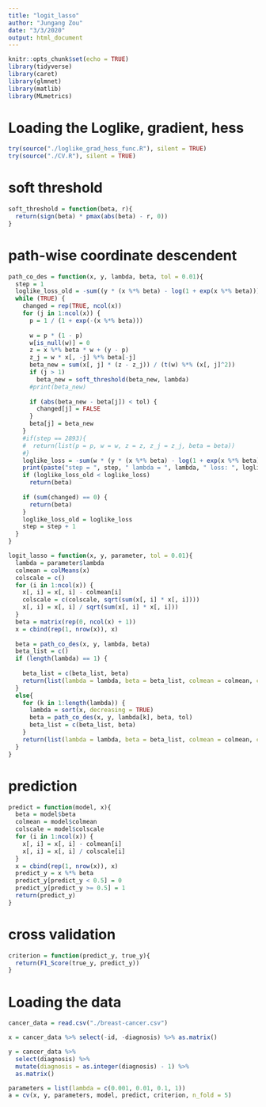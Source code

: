 ```yaml
---
title: "logit_lasso"
author: "Jungang Zou"
date: "3/3/2020"
output: html_document
---
```


```r
knitr::opts_chunk$set(echo = TRUE)
library(tidyverse)
library(caret)
library(glmnet)
library(matlib)
library(MLmetrics)
```

# Loading the Loglike, gradient, hess
```r
try(source("./loglike_grad_hess_func.R"), silent = TRUE)
try(source("./CV.R"), silent = TRUE)
```

# soft threshold

```r
soft_threshold = function(beta, r){
  return(sign(beta) * pmax(abs(beta) - r, 0))
}
```


# path-wise coordinate descendent 

```r
path_co_des = function(x, y, lambda, beta, tol = 0.01){
  step = 1
  loglike_loss_old = -sum((y * (x %*% beta) - log(1 + exp(x %*% beta))))
  while (TRUE) {
    changed = rep(TRUE, ncol(x))
    for (j in 1:ncol(x)) {
      p = 1 / (1 + exp(-(x %*% beta)))
    
      w = p * (1 - p)
      w[is_null(w)] = 0
      z = x %*% beta * w + (y - p) 
      z_j = w * x[, -j] %*% beta[-j]
      beta_new = sum(x[, j] * (z - z_j)) / (t(w) %*% (x[, j]^2))
      if (j > 1)
        beta_new = soft_threshold(beta_new, lambda)
      #print(beta_new)
      
      if (abs(beta_new - beta[j]) < tol) {
        changed[j] = FALSE
      }
      beta[j] = beta_new
    }
    #if(step == 2893){
    #  return(list(p = p, w = w, z = z, z_j = z_j, beta = beta))
    #}
    loglike_loss = -sum(w * (y * (x %*% beta) - log(1 + exp(x %*% beta))))
    print(paste("step = ", step, " lambda = ", lambda, " loss: ", loglike_loss))
    if (loglike_loss_old < loglike_loss)
      return(beta)
    
    if (sum(changed) == 0) {
      return(beta)
    }
    loglike_loss_old = loglike_loss
    step = step + 1
  }
}
```

```r
logit_lasso = function(x, y, parameter, tol = 0.01){
  lambda = parameter$lambda
  colmean = colMeans(x)
  colscale = c()
  for (i in 1:ncol(x)) {
    x[, i] = x[, i] - colmean[i]
    colscale = c(colscale, sqrt(sum(x[, i] * x[, i])))
    x[, i] = x[, i] / sqrt(sum(x[, i] * x[, i]))
  }
  beta = matrix(rep(0, ncol(x) + 1))
  x = cbind(rep(1, nrow(x)), x)
 
  beta = path_co_des(x, y, lambda, beta)
  beta_list = c()
  if (length(lambda) == 1) {
   
    beta_list = c(beta_list, beta)
    return(list(lambda = lambda, beta = beta_list, colmean = colmean, colscale = colscale))
  }
  else{
    for (k in 1:length(lambda)) {
      lambda = sort(x, decreasing = TRUE)
      beta = path_co_des(x, y, lambda[k], beta, tol)
      beta_list = c(beta_list, beta)
    }
    return(list(lambda = lambda, beta = beta_list, colmean = colmean, colscale = colscale))
  }
}


```

# prediction

```r
predict = function(model, x){
  beta = model$beta
  colmean = model$colmean
  colscale = model$colscale
  for (i in 1:ncol(x)) {
    x[, i] = x[, i] - colmean[i]
    x[, i] = x[, i] / colscale[i]
  }
  x = cbind(rep(1, nrow(x)), x)
  predict_y = x %*% beta
  predict_y[predict_y < 0.5] = 0 
  predict_y[predict_y >= 0.5] = 1
  return(predict_y)
}
```

# cross validation

```r
criterion = function(predict_y, true_y){
  return(F1_Score(true_y, predict_y))
} 
```

# Loading the data
```r
cancer_data = read.csv("./breast-cancer.csv")

x = cancer_data %>% select(-id, -diagnosis) %>% as.matrix()

y = cancer_data %>% 
  select(diagnosis) %>% 
  mutate(diagnosis = as.integer(diagnosis) - 1) %>% 
  as.matrix()

parameters = list(lambda = c(0.001, 0.01, 0.1, 1))
a = cv(x, y, parameters, model, predict, criterion, n_fold = 5)
```
